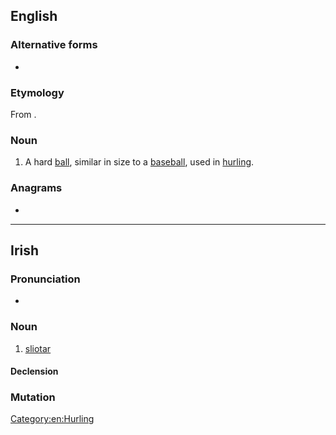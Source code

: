 ==English==
{{wikipedia}}

===Alternative forms===
* {{l|en|sliothar}}

===Etymology===
From {{etyl|ga|en}} {{m|ga|sliotar}}.

===Noun===
{{en-noun}}

# A hard [[ball]], similar in size to a [[baseball]], used in [[hurling]].

===Anagrams===
* {{anagrams|en|Tailors|Triolas|oralist|storial|tailor's|tailors}}

[[Category:en:Hurling]]

----

==Irish==

===Pronunciation===
* {{IPA|[ˈʃlʲɪt̪ˠəɾˠ]|lang=ga}}

===Noun===
{{ga-noun|m|sliotair|sliotair}}

# {{lb|ga|hurling}} [[#English|sliotar]]

====Declension====
{{ga-decl-m1|sl|iotar|iotair}}

===Mutation===
{{ga mut cons|sl|iotar}}